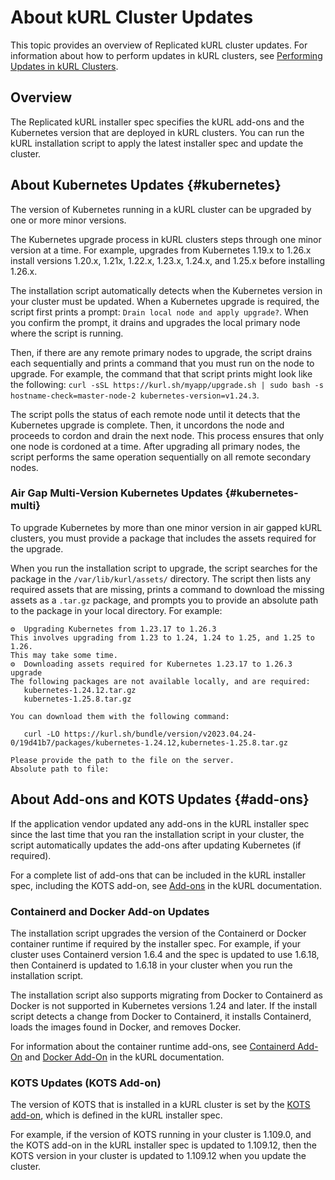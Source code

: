 
# About kURL Cluster Updates

<KurlAvailability/>

This topic provides an overview of Replicated kURL cluster updates. For information about how to perform updates in kURL clusters, see [Performing Updates in kURL Clusters](updating-kurl).

## Overview

The Replicated kURL installer spec specifies the kURL add-ons and the Kubernetes version that are deployed in kURL clusters. You can run the kURL installation script to apply the latest installer spec and update the cluster.

## About Kubernetes Updates {#kubernetes}

The version of Kubernetes running in a kURL cluster can be upgraded by one or more minor versions.

The Kubernetes upgrade process in kURL clusters steps through one minor version at a time. For example, upgrades from Kubernetes 1.19.x to 1.26.x install versions 1.20.x, 1.21x, 1.22.x, 1.23.x, 1.24.x, and 1.25.x before installing 1.26.x.

The installation script automatically detects when the Kubernetes version in your cluster must be updated. When a Kubernetes upgrade is required, the script first prints a prompt: `Drain local node and apply upgrade?`. When you confirm the prompt, it drains and upgrades the local primary node where the script is running.

Then, if there are any remote primary nodes to upgrade, the script drains each sequentially and prints a command that you must run on the node to upgrade. For example, the command that that script prints might look like the following: `curl -sSL https://kurl.sh/myapp/upgrade.sh | sudo bash -s hostname-check=master-node-2 kubernetes-version=v1.24.3`.

The script polls the status of each remote node until it detects that the Kubernetes upgrade is complete. Then, it uncordons the node and proceeds to cordon and drain the next node. This process ensures that only one node is cordoned at a time. After upgrading all primary nodes, the script performs the same operation sequentially on all remote secondary nodes.

### Air Gap Multi-Version Kubernetes Updates {#kubernetes-multi}

To upgrade Kubernetes by more than one minor version in air gapped kURL clusters, you must provide a package that includes the assets required for the upgrade.

When you run the installation script to upgrade, the script searches for the package in the `/var/lib/kurl/assets/` directory. The script then lists any required assets that are missing, prints a command to download the missing assets as a `.tar.gz` package, and prompts you to provide an absolute path to the package in your local directory. For example:

```
⚙  Upgrading Kubernetes from 1.23.17 to 1.26.3
This involves upgrading from 1.23 to 1.24, 1.24 to 1.25, and 1.25 to 1.26.
This may take some time.
⚙  Downloading assets required for Kubernetes 1.23.17 to 1.26.3 upgrade
The following packages are not available locally, and are required:
   kubernetes-1.24.12.tar.gz
   kubernetes-1.25.8.tar.gz

You can download them with the following command:

   curl -LO https://kurl.sh/bundle/version/v2023.04.24-0/19d41b7/packages/kubernetes-1.24.12,kubernetes-1.25.8.tar.gz

Please provide the path to the file on the server.
Absolute path to file:
```

## About Add-ons and KOTS Updates {#add-ons}

If the application vendor updated any add-ons in the kURL installer spec since the last time that you ran the installation script in your cluster, the script automatically updates the add-ons after updating Kubernetes (if required).

For a complete list of add-ons that can be included in the kURL installer spec, including the KOTS add-on, see [Add-ons](https://kurl.sh/docs/add-ons/antrea) in the kURL documentation.

### Containerd and Docker Add-on Updates

The installation script upgrades the version of the Containerd or Docker container runtime if required by the installer spec. For example, if your cluster uses Containerd version 1.6.4 and the spec is updated to use 1.6.18, then Containerd is updated to 1.6.18 in your cluster when you run the installation script.

The installation script also supports migrating from Docker to Containerd as Docker is not supported in Kubernetes versions 1.24 and later. If the install script detects a change from Docker to Containerd, it installs Containerd, loads the images found in Docker, and removes Docker.

For information about the container runtime add-ons, see [Containerd Add-On](https://kurl.sh/docs/add-ons/containerd) and [Docker Add-On](https://kurl.sh/docs/add-ons/docker) in the kURL documentation.

### KOTS Updates (KOTS Add-on)

The version of KOTS that is installed in a kURL cluster is set by the [KOTS add-on](https://kurl.sh/docs/add-ons/kotsadm), which is defined in the kURL installer spec. 

For example, if the version of KOTS running in your cluster is 1.109.0, and the KOTS add-on in the kURL installer spec is updated to 1.109.12, then the KOTS version in your cluster is updated to 1.109.12 when you update the cluster.